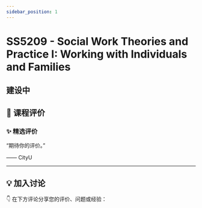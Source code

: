 ```yaml
---
sidebar_position: 1
---
```



# SS5209 - Social Work Theories and Practice I: Working with Individuals and Families

## 建设中

## **💬 课程评价**

### ✨ **精选评价**
<div className={commentStyles.commentBox}>
    <p className={commentStyles.commentText}>
        “期待你的评价。”
    </p>
    <p className={commentStyles.commentAuthor}>—— CityU</p>
</div>

---

## **💡 加入讨论**

👇 在下方评论分享您的评价、问题或经验：
<Utterances />

